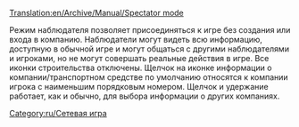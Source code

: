 [[Translation:en/Archive/Manual/Spectator mode]]


[[Category:ru/Сетевая игра]]

Режим наблюдателя позволяет присоединяться к игре без создания или входа в компанию. Наблюдатели могут видеть всю информацию, доступную в обычной игре и могут общаться с другими наблюдателями и игроками, но не могут совершать реальные действия в игре. Все иконки строительства отключены. Щелчок на иконке информации о компании/транспортном средстве по умолчанию относятся к компании игрока с наименьшим порядковым номером. Щелчок и удержание работает, как и обычно, для выбора информации о других компаниях.